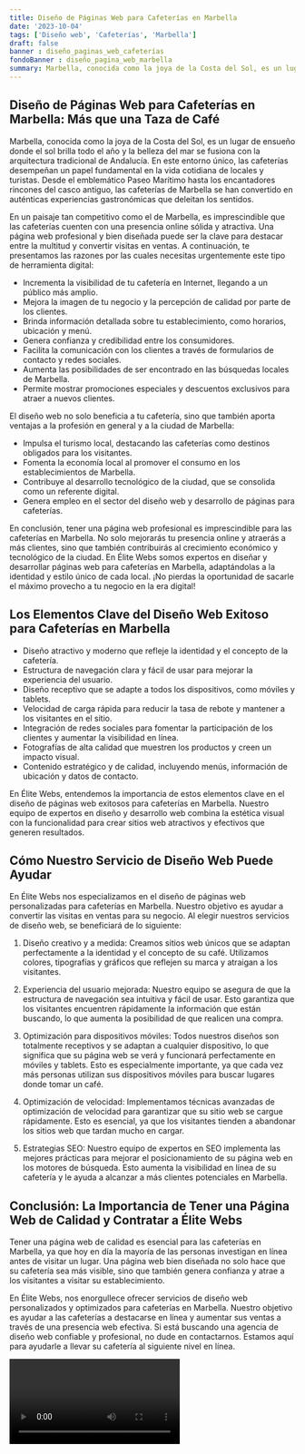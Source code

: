 ```yaml
---
title: Diseño de Páginas Web para Cafeterías en Marbella
date: '2023-10-04'
tags: ['Diseño web', 'Cafeterías', 'Marbella']
draft: false
banner : diseño_paginas_web_cafeterías
fondoBanner : diseño_pagina_web_marbella
summary: Marbella, conocida como la joya de la Costa del Sol, es un lugar de ensueño donde el sol brilla todo el año y la belleza del mar se fusiona con la arquitectura tradicional de Andalucía. En este entorno único, las cafeterías desempeñan un papel fundamental en la vida cotidiana de locales y turistas. Desde el emblemático Paseo Marítimo hasta los encantadores rincones del casco antiguo, las cafeterías de Marbella se han convertido en auténticas experiencias gastronómicas que deleitan los sentidos. 
---
```


## Diseño de Páginas Web para Cafeterías en Marbella: Más que una Taza de Café

Marbella, conocida como la joya de la Costa del Sol, es un lugar de ensueño donde el sol brilla todo el año y la belleza del mar se fusiona con la arquitectura tradicional de Andalucía. En este entorno único, las cafeterías desempeñan un papel fundamental en la vida cotidiana de locales y turistas. Desde el emblemático Paseo Marítimo hasta los encantadores rincones del casco antiguo, las cafeterías de Marbella se han convertido en auténticas experiencias gastronómicas que deleitan los sentidos. 

En un paisaje tan competitivo como el de Marbella, es imprescindible que las cafeterías cuenten con una presencia online sólida y atractiva. Una página web profesional y bien diseñada puede ser la clave para destacar entre la multitud y convertir visitas en ventas. A continuación, te presentamos las razones por las cuales necesitas urgentemente este tipo de herramienta digital:

- Incrementa la visibilidad de tu cafetería en Internet, llegando a un público más amplio.
- Mejora la imagen de tu negocio y la percepción de calidad por parte de los clientes.
- Brinda información detallada sobre tu establecimiento, como horarios, ubicación y menú.
- Genera confianza y credibilidad entre los consumidores.
- Facilita la comunicación con los clientes a través de formularios de contacto y redes sociales.
- Aumenta las posibilidades de ser encontrado en las búsquedas locales de Marbella.
- Permite mostrar promociones especiales y descuentos exclusivos para atraer a nuevos clientes.

El diseño web no solo beneficia a tu cafetería, sino que también aporta ventajas a la profesión en general y a la ciudad de Marbella:

- Impulsa el turismo local, destacando las cafeterías como destinos obligados para los visitantes.
- Fomenta la economía local al promover el consumo en los establecimientos de Marbella.
- Contribuye al desarrollo tecnológico de la ciudad, que se consolida como un referente digital.
- Genera empleo en el sector del diseño web y desarrollo de páginas para cafeterías.

En conclusión, tener una página web profesional es imprescindible para las cafeterías en Marbella. No solo mejorarás tu presencia online y atraerás a más clientes, sino que también contribuirás al crecimiento económico y tecnológico de la ciudad. En Élite Webs somos expertos en diseñar y desarrollar páginas web para cafeterías en Marbella, adaptándolas a la identidad y estilo único de cada local. ¡No pierdas la oportunidad de sacarle el máximo provecho a tu negocio en la era digital!

<GifSeo />

<Cta />

## Los Elementos Clave del Diseño Web Exitoso para Cafeterías en Marbella

- Diseño atractivo y moderno que refleje la identidad y el concepto de la cafetería.
- Estructura de navegación clara y fácil de usar para mejorar la experiencia del usuario.
- Diseño receptivo que se adapte a todos los dispositivos, como móviles y tablets.
- Velocidad de carga rápida para reducir la tasa de rebote y mantener a los visitantes en el sitio.
- Integración de redes sociales para fomentar la participación de los clientes y aumentar la visibilidad en línea.
- Fotografías de alta calidad que muestren los productos y creen un impacto visual.
- Contenido estratégico y de calidad, incluyendo menús, información de ubicación y datos de contacto.

En Élite Webs, entendemos la importancia de estos elementos clave en el diseño de páginas web exitosos para cafeterías en Marbella. Nuestro equipo de expertos en diseño y desarrollo web combina la estética visual con la funcionalidad para crear sitios web atractivos y efectivos que generen resultados. 

## Cómo Nuestro Servicio de Diseño Web Puede Ayudar

En Élite Webs nos especializamos en el diseño de páginas web personalizadas para cafeterías en Marbella. Nuestro objetivo es ayudar a convertir las visitas en ventas para su negocio. Al elegir nuestros servicios de diseño web, se beneficiará de lo siguiente:

1. Diseño creativo y a medida: Creamos sitios web únicos que se adaptan perfectamente a la identidad y el concepto de su café. Utilizamos colores, tipografías y gráficos que reflejen su marca y atraigan a los visitantes.

2. Experiencia del usuario mejorada: Nuestro equipo se asegura de que la estructura de navegación sea intuitiva y fácil de usar. Esto garantiza que los visitantes encuentren rápidamente la información que están buscando, lo que aumenta la posibilidad de que realicen una compra.

3. Optimización para dispositivos móviles: Todos nuestros diseños son totalmente receptivos y se adaptan a cualquier dispositivo, lo que significa que su página web se verá y funcionará perfectamente en móviles y tablets. Esto es especialmente importante, ya que cada vez más personas utilizan sus dispositivos móviles para buscar lugares donde tomar un café.

4. Optimización de velocidad: Implementamos técnicas avanzadas de optimización de velocidad para garantizar que su sitio web se cargue rápidamente. Esto es esencial, ya que los visitantes tienden a abandonar los sitios web que tardan mucho en cargar.

5. Estrategias SEO: Nuestro equipo de expertos en SEO implementa las mejores prácticas para mejorar el posicionamiento de su página web en los motores de búsqueda. Esto aumenta la visibilidad en línea de su cafetería y le ayuda a alcanzar a más clientes potenciales en Marbella.

## Conclusión: La Importancia de Tener una Página Web de Calidad y Contratar a Élite Webs

Tener una página web de calidad es esencial para las cafeterías en Marbella, ya que hoy en día la mayoría de las personas investigan en línea antes de visitar un lugar. Una página web bien diseñada no solo hace que su cafetería sea más visible, sino que también genera confianza y atrae a los visitantes a visitar su establecimiento.

En Élite Webs, nos enorgullece ofrecer servicios de diseño web personalizados y optimizados para cafeterías en Marbella. Nuestro objetivo es ayudar a las cafeterías a destacarse en línea y aumentar sus ventas a través de una presencia web efectiva. Si está buscando una agencia de diseño web confiable y profesional, no dude en contactarnos. Estamos aquí para ayudarle a llevar su cafetería al siguiente nivel en línea.

<Video />

<CtaBot job='Cafeterías' city='Marbella'/>

<Gmaps query='Marbella+españa+maps' />